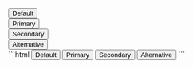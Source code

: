 
<DemoCard title="Ghost">
<div className="grid gap-4 mt-6 xl:flex">
	<div>
		<button 
      className="eolo-btn bg-opacity-20 border-transparent text-slate-400 
                  hover:bg-slate-500 hover:text-white
                  dark:bg-opacity-40 dark:border-transparent
                  dark:hover:bg-slate-900">
			Default
		</button>
	</div>
	<div>
		<button 
      className="eolo-btn bg-primary/10 border-transparent text-primary 
								hover:bg-primary hover:text-white
								dark:bg-primary/10 dark:border-transparent dark:text-primary-300
								dark:hover:bg-primary dark:hover:text-white">
			Primary
		</button>
	</div>
	<div>
		<button 
      className="eolo-btn bg-secondary/10 border-transparent text-secondary 
									hover:bg-secondary hover:text-white
									dark:bg-secondary/10 dark:border-transparent dark:text-secondary-300
									dark:hover:bg-secondary dark:hover:text-white">
			Secondary
		</button>
	</div>
	<div>
		<button 
      className="eolo-btn bg-alt/10 border-transparent text-alt-600 
                hover:bg-alt hover:text-white
                dark:bg-alt/10 dark:border-transparent dark:text-alt-300
                dark:hover:bg-alt dark:hover:text-white">
			Alternative
		</button>
	</div>
</div>

<DemoCardCode>
```html
<button class="eolo-btn bg-opacity-20 border-transparent text-slate-400 hover:bg-slate-500 hover:text-white dark:bg-opacity-40 dark:border-transparent dark:hover:bg-slate-900">
  Default
</button>

<button class="eolo-btn bg-primary/10 border-transparent text-primary hover:bg-primary hover:text-white dark:bg-primary/10 dark:border-transparent dark:text-primary-300 dark:hover:bg-primary dark:hover:text-white">
  Primary
</button>

<button class="eolo-btn bg-secondary/10 border-transparent text-secondary hover:bg-secondary hover:text-white dark:bg-secondary/10 dark:border-transparent dark:text-secondary-300 dark:hover:bg-secondary dark:hover:text-white">
  Secondary
</button>

<button class="eolo-btn bg-alt/10 border-transparent text-alt-600 hover:bg-alt hover:text-white dark:bg-alt/10 dark:border-transparent dark:text-alt-300 dark:hover:bg-alt dark:hover:text-white">
  Alternative
</button>
```
</DemoCardCode>
</DemoCard>